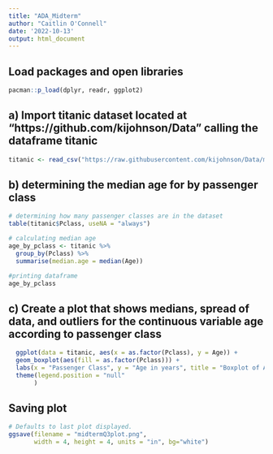 ```yaml
---
title: "ADA_Midterm"
author: "Caitlin O'Connell"
date: '2022-10-13'
output: html_document
---
```


## Load packages and open libraries 
```r
pacman::p_load(dplyr, readr, ggplot2) 

```

## a) Import titanic dataset located at "https://github.com/kijohnson/Data" calling the dataframe titanic
```r
titanic <- read_csv("https://raw.githubusercontent.com/kijohnson/Data/main/titanic.csv")
```

## b) determining the median age for by passenger class
```r
# determining how many passenger classes are in the dataset
table(titanic$Pclass, useNA = "always")

# calculating median age
age_by_pclass <- titanic %>%
  group_by(Pclass) %>%
  summarise(median.age = median(Age))

#printing dataframe
age_by_pclass

```

## c) Create a plot that shows medians, spread of data, and outliers for the continuous variable age according to passenger class
```r
  ggplot(data = titanic, aes(x = as.factor(Pclass), y = Age)) +
  geom_boxplot(aes(fill = as.factor(Pclass))) +
  labs(x = "Passenger Class", y = "Age in years", title = "Boxplot of Age by Passenger Class") + 
  theme(legend.position = "null"
       )
```

## Saving plot
```r
# Defaults to last plot displayed.
ggsave(filename = "midtermQ3plot.png",
       width = 4, height = 4, units = "in", bg="white") 
```


